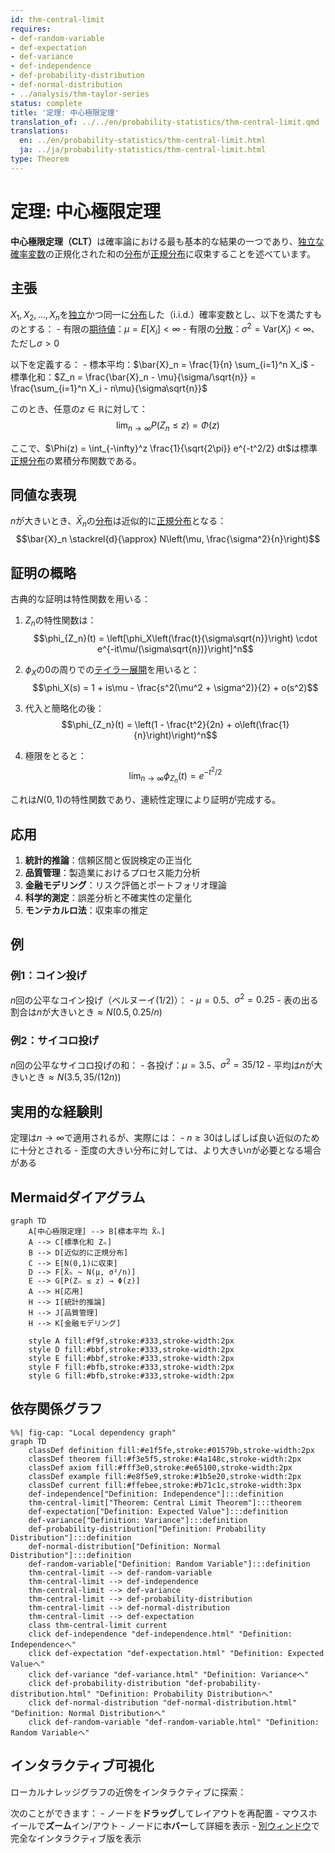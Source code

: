 ```yaml
---
id: thm-central-limit
requires:
- def-random-variable
- def-expectation
- def-variance
- def-independence
- def-probability-distribution
- def-normal-distribution
- ../analysis/thm-taylor-series
status: complete
title: '定理: 中心極限定理'
translation_of: ../../en/probability-statistics/thm-central-limit.qmd
translations:
  en: ../en/probability-statistics/thm-central-limit.html
  ja: ../ja/probability-statistics/thm-central-limit.html
type: Theorem
---
```


# 定理: 中心極限定理 {#thm-central-limit}

**中心極限定理（CLT）**は確率論における最も基本的な結果の一つであり、[独立な](def-independence.qmd)[確率変数](def-random-variable.qmd)の正規化された和の[分布](def-probability-distribution.qmd)が[正規分布](def-normal-distribution.qmd)に収束することを述べています。

## 主張

$X_1, X_2, \ldots, X_n$を[独立](def-independence.qmd)かつ同一に[分布](def-probability-distribution.qmd)した（i.i.d.）確率変数とし、以下を満たすものとする：
- 有限の[期待値](def-expectation.qmd)：$\mu = E[X_i] < \infty$
- 有限の[分散](def-variance.qmd)：$\sigma^2 = \text{Var}(X_i) < \infty$、ただし$\sigma > 0$

以下を定義する：
- 標本平均：$\bar{X}_n = \frac{1}{n} \sum_{i=1}^n X_i$
- 標準化和：$Z_n = \frac{\bar{X}_n - \mu}{\sigma/\sqrt{n}} = \frac{\sum_{i=1}^n X_i - n\mu}{\sigma\sqrt{n}}$

このとき、任意の$z \in \mathbb{R}$に対して：
$$\lim_{n \to \infty} P(Z_n \leq z) = \Phi(z)$$

ここで、$\Phi(z) = \int_{-\infty}^z \frac{1}{\sqrt{2\pi}} e^{-t^2/2} dt$は標準[正規分布](def-normal-distribution.qmd)の累積分布関数である。

## 同値な表現

$n$が大きいとき、$\bar{X}_n$の[分布](def-probability-distribution.qmd)は近似的に[正規分布](def-normal-distribution.qmd)となる：
$$\bar{X}_n \stackrel{d}{\approx} N\left(\mu, \frac{\sigma^2}{n}\right)$$

## 証明の概略

古典的な証明は特性関数を用いる：

1. $Z_n$の特性関数は：
   $$\phi_{Z_n}(t) = \left[\phi_X\left(\frac{t}{\sigma\sqrt{n}}\right) \cdot e^{-it\mu/(\sigma\sqrt{n})}\right]^n$$

2. $\phi_X$の0の周りでの[テイラー展開](../analysis/thm-taylor-series.qmd)を用いると：
   $$\phi_X(s) = 1 + is\mu - \frac{s^2(\mu^2 + \sigma^2)}{2} + o(s^2)$$

3. 代入と簡略化の後：
   $$\phi_{Z_n}(t) = \left(1 - \frac{t^2}{2n} + o\left(\frac{1}{n}\right)\right)^n$$

4. 極限をとると：
   $$\lim_{n \to \infty} \phi_{Z_n}(t) = e^{-t^2/2}$$

これは$N(0,1)$の特性関数であり、連続性定理により証明が完成する。

## 応用

1. **統計的推論**：信頼区間と仮説検定の正当化
2. **品質管理**：製造業におけるプロセス能力分析
3. **金融モデリング**：リスク評価とポートフォリオ理論
4. **科学的測定**：誤差分析と不確実性の定量化
5. **モンテカルロ法**：収束率の推定

## 例

### 例1：コイン投げ
$n$回の公平なコイン投げ（ベルヌーイ(1/2)）：
- $\mu = 0.5$、$\sigma^2 = 0.25$
- 表の出る割合は$n$が大きいとき$\approx N(0.5, 0.25/n)$

### 例2：サイコロ投げ
$n$回の公平なサイコロ投げの和：
- 各投げ：$\mu = 3.5$、$\sigma^2 = 35/12$
- 平均は$n$が大きいとき$\approx N(3.5, 35/(12n))$

## 実用的な経験則

定理は$n \to \infty$で適用されるが、実際には：
- $n \geq 30$はしばしば良い近似のために十分とされる
- 歪度の大きい分布に対しては、より大きい$n$が必要となる場合がある

## Mermaidダイアグラム

```mermaid
graph TD
    A[中心極限定理] --> B[標本平均 X̄ₙ]
    A --> C[標準化和 Zₙ]
    B --> D[近似的に正規分布]
    C --> E[N(0,1)に収束]
    D --> F[X̄ₙ ~ N(μ, σ²/n)]
    E --> G[P(Zₙ ≤ z) → Φ(z)]
    A --> H[応用]
    H --> I[統計的推論]
    H --> J[品質管理]
    H --> K[金融モデリング]

    style A fill:#f9f,stroke:#333,stroke-width:2px
    style D fill:#bbf,stroke:#333,stroke-width:2px
    style E fill:#bbf,stroke:#333,stroke-width:2px
    style F fill:#bfb,stroke:#333,stroke-width:2px
    style G fill:#bfb,stroke:#333,stroke-width:2px
```

## 依存関係グラフ

```mermaid
%%| fig-cap: "Local dependency graph"
graph TD
    classDef definition fill:#e1f5fe,stroke:#01579b,stroke-width:2px
    classDef theorem fill:#f3e5f5,stroke:#4a148c,stroke-width:2px
    classDef axiom fill:#fff3e0,stroke:#e65100,stroke-width:2px
    classDef example fill:#e8f5e9,stroke:#1b5e20,stroke-width:2px
    classDef current fill:#ffebee,stroke:#b71c1c,stroke-width:3px
    def-independence["Definition: Independence"]:::definition
    thm-central-limit["Theorem: Central Limit Theorem"]:::theorem
    def-expectation["Definition: Expected Value"]:::definition
    def-variance["Definition: Variance"]:::definition
    def-probability-distribution["Definition: Probability Distribution"]:::definition
    def-normal-distribution["Definition: Normal Distribution"]:::definition
    def-random-variable["Definition: Random Variable"]:::definition
    thm-central-limit --> def-random-variable
    thm-central-limit --> def-independence
    thm-central-limit --> def-variance
    thm-central-limit --> def-probability-distribution
    thm-central-limit --> def-normal-distribution
    thm-central-limit --> def-expectation
    class thm-central-limit current
    click def-independence "def-independence.html" "Definition: Independenceへ"
    click def-expectation "def-expectation.html" "Definition: Expected Valueへ"
    click def-variance "def-variance.html" "Definition: Varianceへ"
    click def-probability-distribution "def-probability-distribution.html" "Definition: Probability Distributionへ"
    click def-normal-distribution "def-normal-distribution.html" "Definition: Normal Distributionへ"
    click def-random-variable "def-random-variable.html" "Definition: Random Variableへ"
```

## インタラクティブ可視化

ローカルナレッジグラフの近傍をインタラクティブに探索：

::: {.graph-viz data-id="thm-central-limit" data-width="700" data-height="500"}
:::

次のことができます：
- ノードを**ドラッグ**してレイアウトを再配置
- マウスホイールで**ズーム**イン/アウト
- ノードに**ホバー**して詳細を表示
- [別ウィンドウ](../../output/interactive/thm-central-limit.html){target="_blank"}で完全なインタラクティブ版を表示